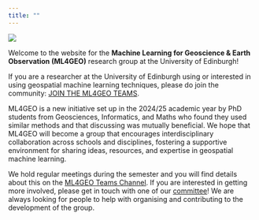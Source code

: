 ```yaml
---
title: ""
---
```


![](images/ML4GEO_logo.png)

Welcome to the website for the **Machine Learning for Geoscience & Earth Observation (ML4GEO)** research group at the University of Edinburgh!

If you are a researcher at the University of Edinburgh using or interested in using geospatial machine learning techniques, please do join the community: [JOIN THE ML4GEO TEAMS](https://teams.microsoft.com/l/team/19%3aexample-link).

ML4GEO is a new initiative set up in the 2024/25 academic year by PhD students from Geosciences, Informatics, and Maths who found they used similar methods and that discussing was mutually beneficial. We hope that ML4GEO will become a group that encourages interdisciplinary collaboration across schools and disciplines, fostering a supportive environment for sharing ideas, resources, and expertise in geospatial machine learning.

We hold regular meetings during the semester and you will find details about this on the [ML4GEO Teams Channel](https://teams.microsoft.com/l/team/19%3aexample-link). If you are interested in getting more involved, please get in touch with one of our [committee](committee.qmd)! We are always looking for people to help with organising and contributing to the development of the group.